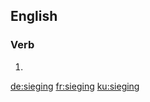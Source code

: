 
==English==

===Verb===
{{head|en|present participle}}

# {{present participle of|siege|lang=en}}

[[de:sieging]]
[[fr:sieging]]
[[ku:sieging]]